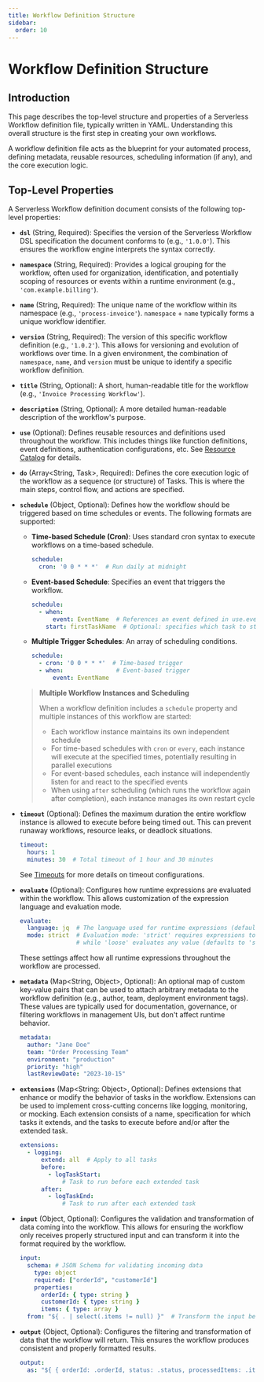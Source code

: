 ```yaml
---
title: Workflow Definition Structure
sidebar:
  order: 10
---
```


# Workflow Definition Structure

## Introduction

This page describes the top-level structure and properties of a Serverless Workflow definition file, typically written
in YAML. Understanding this overall structure is the first step in creating your own workflows.

A workflow definition file acts as the blueprint for your automated process, defining metadata, reusable resources,
scheduling information (if any), and the core execution logic.

## Top-Level Properties

A Serverless Workflow definition document consists of the following top-level properties:

* **`dsl`** (String, Required): Specifies the version of the Serverless Workflow DSL specification the document conforms
  to (e.g., `'1.0.0'`). This ensures the workflow engine interprets the syntax correctly.

* **`namespace`** (String, Required): Provides a logical grouping for the workflow, often used for organization,
  identification, and potentially scoping of resources or events within a runtime environment (e.g.,
  `'com.example.billing'`).

* **`name`** (String, Required): The unique name of the workflow within its namespace (e.g., `'process-invoice'`).
  `namespace` + `name` typically forms a unique workflow identifier.

* **`version`** (String, Required): The version of this specific workflow definition (e.g., `'1.0.2'`). This allows for
  versioning and evolution of workflows over time. In a given environment, the combination of `namespace`, `name`, and `version` must be unique to identify a specific workflow definition.

* **`title`** (String, Optional): A short, human-readable title for the workflow (e.g.,
  `'Invoice Processing Workflow'`).

* **`description`** (String, Optional): A more detailed human-readable description of the workflow's purpose.

* **`use`** (Optional): Defines reusable resources and definitions used throughout the workflow. This includes
  things like function definitions, event definitions, authentication configurations, etc.
  See [Resource Catalog](/docs/resources-configuration/resource-catalog/) for details.

* **`do`** (Array\<String, Task>, Required): Defines the core execution logic of the workflow as a sequence (or
  structure)
  of Tasks. This is where the main steps, control flow, and actions are specified.

* **`schedule`** (Object, Optional): Defines how the workflow should be triggered based on time
  schedules or events. The following formats are supported:
    * **Time-based Schedule (Cron)**: Uses standard cron syntax to execute workflows on a time-based schedule.
      ```yaml
      schedule:
        cron: '0 0 * * *'  # Run daily at midnight
      ```
    * **Event-based Schedule**: Specifies an event that triggers the workflow.
      ```yaml
      schedule:
        - when:
            event: EventName  # References an event defined in use.events
          start: firstTaskName  # Optional: specifies which task to start with
      ```
    * **Multiple Trigger Schedules**: An array of scheduling conditions.
      ```yaml
      schedule:
        - cron: '0 0 * * *'  # Time-based trigger
        - when:               # Event-based trigger
            event: EventName
      ```

  > **Multiple Workflow Instances and Scheduling**
  >
  > When a workflow definition includes a `schedule` property and multiple instances of this workflow are started:
  >
  > - Each workflow instance maintains its own independent schedule
  > - For time-based schedules with `cron` or `every`, each instance will execute at the specified times, potentially
      resulting in parallel executions
  > - For event-based schedules, each instance will independently listen for and react to the specified events
  > - When using `after` scheduling (which runs the workflow again after completion), each instance manages its own
      restart cycle
  

* **`timeout`** (Optional): Defines the maximum duration the entire workflow instance is allowed to execute
  before being timed out. This can prevent runaway workflows, resource leaks, or deadlock situations.
  ```yaml
  timeout:
    hours: 1
    minutes: 30  # Total timeout of 1 hour and 30 minutes
  ```
  See [Timeouts](/docs/resources-configuration/timeouts/) for more details on timeout configurations.

* **`evaluate`** (Optional): Configures how runtime expressions are evaluated within the workflow. This allows
  customization of the expression language and evaluation mode.
  ```yaml
  evaluate:
    language: jq  # The language used for runtime expressions (defaults to 'jq')
    mode: strict  # Evaluation mode: 'strict' requires expressions to be enclosed in ${ }, 
                  # while 'loose' evaluates any value (defaults to 'strict')
  ```
  These settings affect how all runtime expressions throughout the workflow are processed.

* **`metadata`** (Map\<String, Object>, Optional): An optional map of custom key-value pairs that can be used to attach arbitrary
  metadata to the workflow definition (e.g., author, team, deployment environment tags). These values are typically used
  for documentation, governance, or filtering workflows in management UIs, but don't affect runtime behavior.
  ```yaml
  metadata:
    author: "Jane Doe"
    team: "Order Processing Team"
    environment: "production"
    priority: "high"
    lastReviewDate: "2023-10-15"
  ```

* **`extensions`** (Map\<String: Object>, Optional): Defines extensions that enhance or modify the behavior of tasks in
  the
  workflow. Extensions can be used to implement cross-cutting concerns like logging, monitoring, or mocking. Each
  extension consists of a name, specification for which tasks it extends, and the tasks to execute before and/or after
  the extended task.
  ```yaml
  extensions:
    - logging:
        extend: all  # Apply to all tasks
        before:
          - logTaskStart:
              # Task to run before each extended task
        after:
          - logTaskEnd:
              # Task to run after each extended task
  ```

* **`input`** (Object, Optional): Configures the validation and transformation of data coming into the workflow. This
  allows for ensuring the workflow only receives properly structured input and can transform it into the format required
  by the workflow.
  ```yaml
  input:
    schema: # JSON Schema for validating incoming data
      type: object
      required: ["orderId", "customerId"]
      properties:
        orderId: { type: string }
        customerId: { type: string }
        items: { type: array }
    from: "${ . | select(.items != null) }"  # Transform the input before processing
  ```

* **`output`** (Object, Optional): Configures the filtering and transformation of data that the workflow will return.
  This ensures the workflow produces consistent and properly formatted results.
  ```yaml
  output:
    as: "${ { orderId: .orderId, status: .status, processedItems: .items | length } }"
  ```
